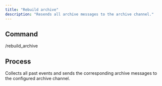 ```yaml
---
title: "Rebuild archive"
description: "Resends all archive messages to the archive channel."
---
```


## Command

/rebuild_archive

## Process

Collects all past events and sends the corresponding archive messages to the configured archive channel.
